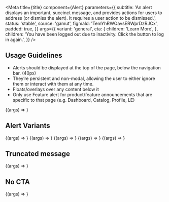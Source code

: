 


<Meta
  title={title}
  component={Alert}
  parameters={{
    subtitle:
      'An alert displays an important, succinct message, and provides actions for users to address (or dismiss the alert). It requires a user action to be dismissed.',
    status: 'stable',
    source: 'gamut',
    figmaId: 'TemYhRWOavsERWprDzRJCx',
    padded: true,
  }}
  args={{
    variant: 'general',
    cta: {
      children: 'Learn More',
    },
    children:
      'You have been logged out due to inactivity. Click the button to log in again.',
  }}
/>

## Usage Guidelines

- Alerts should be displayed at the top of the page, below the navigation bar. (40px)
- They’re persistent and non-modal, allowing the user to either ignore them or interact with them at any time.
- Floats/overlays over any content below it
- Only use Feature alert for product/feature announcements that are specific to that page (e.g. Dashboard, Catalog, Profile, LE)

<Canvas>
  <Story name="Alert">{(args) => <Alert {...args} />}</Story>
</Canvas>

<PropsTable story="Alert" />

## Alert Variants

<Canvas isColumn>
  <Story name="general" args={ALERTS.general}>
    {(args) => <Alert {...args} />}
  </Story>
  <Story name="success" args={ALERTS.success}>
    {(args) => <Alert {...args} />}
  </Story>
  <Story name="error" args={ALERTS.error}>
    {(args) => <Alert {...args} />}
  </Story>
  <Story name="maintenance" args={ALERTS.maintenance}>
    {(args) => <Alert {...args} />}
  </Story>
  <Story name="feature" args={ALERTS.feature}>
    {(args) => <Alert {...args} />}
  </Story>
</Canvas>

## Truncated message

<Canvas>
  <Story
    name="Truncated"
    args={{
      message:
        'You can now do this new thing with this new feature we just added! Maintenance: Codecademy will be offline between 02:00 AM and 08:00 AM.  Couldn’t save your account changes because there is connection.',
    }}
  >
    {(args) => <Alert {...args} />}
  </Story>
</Canvas>

## No CTA

<Canvas>
  <Story name="No CTA" args={{ cta: undefined }}>
    {(args) => <Alert {...args} />}
  </Story>
</Canvas>
